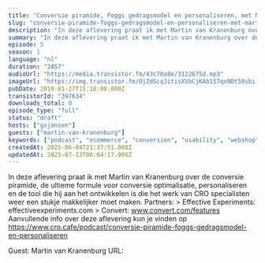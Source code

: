 ```yaml
---
title: "Conversie piramide, Foggs gedragsmodel en personaliseren, met Martin van Kranenburg"
slug: "conversie-piramide-foggs-gedragsmodel-en-personaliseren-met-martin-van-kranenburg"
description: "In deze aflevering praat ik met Martin van Kranenburg over de conversie piramide, de ultieme formule voor conversie optimalisatie, personaliseren en de tool die hij aan het ontwikkelen is die het werk van CRO specialisten weer een stukje makkelijker moet maken. Partners: > Effective Experiments: effectiveexperiments.com > Convert: www.convert.com/features Aanvullende info over deze aflevering kun je vinden op https://www.cro.cafe/podcast/conversie-piramide-foggs-gedragsmodel-en-personaliseren\n\nGuest: Martin van Kranenburg URL:"
summary: "In deze aflevering praat ik met Martin van Kranenburg over de conversie piramide, de ultieme formule voor conversie optimalisatie, personaliseren en de tool die hij aan het ontwikkelen is die het werk van CRO specialisten weer een stukje makkelijker moet maken.\r\n\r\nPartners:\r\n> Effective Experiments: effectiveexperiments.com\r\n> Convert: www.convert.com/features\r\n\r\nAanvullende info over deze aflevering kun je vinden op https://www.cro.cafe/podcast/conversie-piramide-foggs-gedragsmodel-en-personaliseren"
episode: 5
season: 1
language: "nl"
duration: "2857"
audioUrl: "https://media.transistor.fm/43c70a8e/3122675d.mp3"
imageUrl: "https://img.transistor.fm/OjZdScqJitisXVbCjKAb157qxNDt50sbi-zNoXRHiuA/rs:fill:3000:3000:1/q:60/aHR0cHM6Ly9pbWct/dXBsb2FkLXByb2R1/Y3Rpb24udHJhbnNp/c3Rvci5mbS9lcGlz/b2RlLzM5NzYzNC8x/NjA1MDQwOTY1LWFy/dHdvcmsuanBn.webp"
pubDate: 2019-01-27T15:18:00.000Z
transistorId: "397634"
downloads_total: 0
episode_type: "full"
status: "draft"
hosts: ["gxjansen"]
guests: ["martin-van-kranenburg"]
keywords: ["podcast", "ecommerce", "conversion", "usability", "webshop", "english"]
createdAt: 2025-06-04T21:37:51.000Z
updatedAt: 2025-07-13T06:04:17.000Z
---
```


In deze aflevering praat ik met Martin van Kranenburg over de conversie piramide, de ultieme formule voor conversie optimalisatie, personaliseren en de tool die hij aan het ontwikkelen is die het werk van CRO specialisten weer een stukje makkelijker moet maken. Partners: > Effective Experiments: effectiveexperiments.com > Convert: www.convert.com/features Aanvullende info over deze aflevering kun je vinden op https://www.cro.cafe/podcast/conversie-piramide-foggs-gedragsmodel-en-personaliseren

Guest: Martin van Kranenburg URL:
